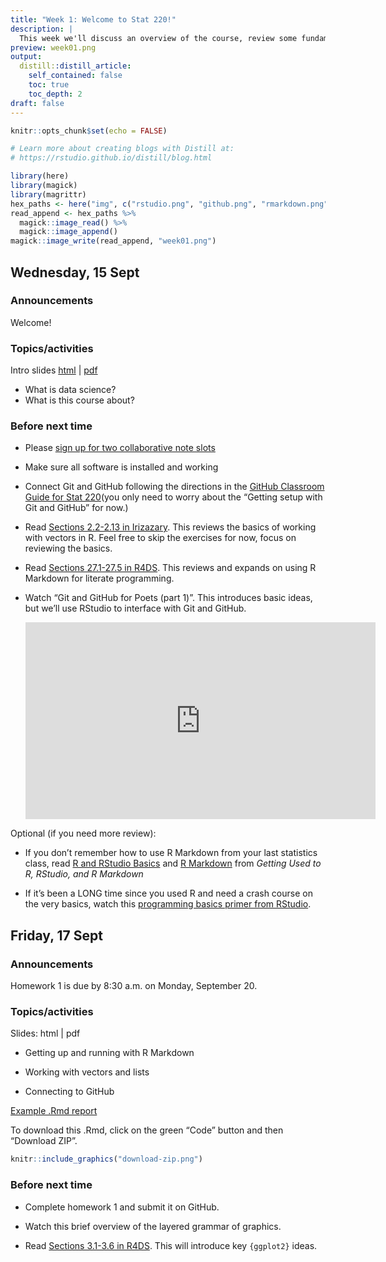 ```yaml
---
title: "Week 1: Welcome to Stat 220!"
description: |
  This week we'll discuss an overview of the course, review some fundamental concepts about R, and get up and running with some new reproducibility tools.
preview: week01.png
output:
  distill::distill_article:
    self_contained: false
    toc: true
    toc_depth: 2
draft: false
---
```


```r
knitr::opts_chunk$set(echo = FALSE)

# Learn more about creating blogs with Distill at:
# https://rstudio.github.io/distill/blog.html

library(here)
library(magick)
library(magrittr)
hex_paths <- here("img", c("rstudio.png", "github.png", "rmarkdown.png"))
read_append <- hex_paths %>%
  magick::image_read() %>%
  magick::image_append()
magick::image_write(read_append, "week01.png")
```

## Wednesday, 15 Sept

### Announcements

Welcome!

### Topics/activities

Intro slides [html](https://stat220-fa21.github.io/class_materials/slides/01-intro) | [pdf](https://stat220-fa21.github.io/class_materials/slides/01-intro.pdf)


- What is data science?
- What is this course about?


### Before next time

- Please [sign up for two collaborative note slots](https://docs.google.com/document/d/1xjLpsYCh0u9n-Hm7T_z2F3Kb_qo7MgnGtSB8HaFaamk/edit?usp=sharing)

- Make sure all software is installed and working

- Connect Git and GitHub following the directions in the [GitHub Classroom Guide for Stat 220](https://stat220-fa21.github.io/github_stat220.html)(you only need to worry about the "Getting setup with Git and GitHub" for now.)

- Read [Sections 2.2-2.13 in Irizazary](https://rafalab.github.io/dsbook/r-basics.html#the-very-basics). This reviews the basics of working with vectors in R. Feel free to skip the exercises for now, focus on reviewing the basics.

- Read [Sections 27.1-27.5 in R4DS](https://r4ds.had.co.nz/r-markdown.html#r-markdown). This reviews and expands on using R Markdown for literate programming. 

- Watch "Git and GitHub for Poets (part 1)". This introduces 
basic ideas, but we'll use RStudio to interface with Git and GitHub.

    <iframe width="560" height="315" src="https://www.youtube.com/embed/BCQHnlnPusY" title="YouTube video player" frameborder="0" allow="accelerometer; autoplay; clipboard-write; encrypted-media; gyroscope; picture-in-picture" allowfullscreen></iframe>

Optional (if you need more review):

- If you don't remember how to use R Markdown from your last statistics class, read [R and RStudio Basics](https://ismayc.github.io/rbasics-book/3-rstudiobasics.html) and [R Markdown](https://ismayc.github.io/rbasics-book/4-rmarkdown.html) from *Getting Used to R, RStudio, and R Markdown*

- If it's been a LONG time since you used R and need a crash course on the very basics, watch this [programming basics primer from RStudio](https://rstudio.cloud/learn/primers/1.2).


## Friday, 17 Sept

### Announcements

Homework 1 is due by 8:30 a.m. on Monday, September 20.

### Topics/activities

Slides: html | pdf

- Getting up and running with R Markdown

- Working with vectors and lists

- Connecting to GitHub

[Example .Rmd report](https://github.com/stat220-fa21/01-rmarkdown-example)

To download this .Rmd, click on the green "Code" button and then "Download ZIP".

```r
knitr::include_graphics("download-zip.png")
```

### Before next time

- Complete homework 1 and submit it on GitHub.

- Watch this brief overview of the layered grammar of graphics.

- Read [Sections 3.1-3.6 in R4DS](https://r4ds.had.co.nz/data-visualisation.html#introduction-1). This will introduce key `{ggplot2}` ideas.
